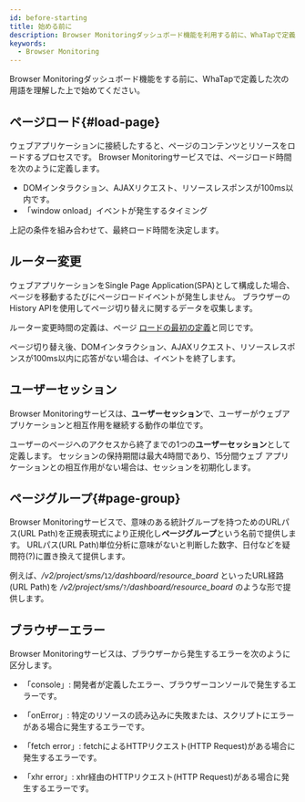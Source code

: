 ```yaml
---
id: before-starting
title: 始める前に
description: Browser Monitoringダッシュボード機能を利用する前に、WhaTapで定義した用語を熟知してから始めてください。
keywords:
  - Browser Monitoring
---
```


Browser Monitoringダッシュボード機能をする前に、WhaTapで定義した次の用語を理解した上で始めてください。

## ページロード{#load-page}

ウェブアプリケーションに接続したすると、ページのコンテンツとリソースをロードするプロセスです。 Browser Monitoringサービスでは、ページロード時間を次のように定義します。

- DOMインタラクション、AJAXリクエスト、リソースレスポンスが100ms以内です。
- 「window onload」イベントが発生するタイミング

上記の条件を組み合わせて、最終ロード時間を決定します。

## ルーター変更

ウェブアプリケーションをSingle Page Application(SPA)として構成した場合、ページを移動するたびにページロードイベントが発生しません。 ブラウザーのHistory APIを使用してページ切り替えに関するデータを収集します。 

ルーター変更時間の定義は、ページ [ロードの最初の定義](#load-page)と同じです。

ページ切り替え後、DOMインタラクション、AJAXリクエスト、リソースレスポンスが100ms以内に応答がない場合は、イベントを終了します。

## ユーザーセッション

Browser Monitoringサービスは、**ユーザーセッション**で、ユーザーがウェブアプリケーションと相互作用を継続する動作の単位です。

ユーザーのページへのアクセスから終了までの1つの**ユーザーセッション**として定義します。 セッションの保持期間は最大4時間であり、15分間ウェブ アプリケーションとの相互作用がない場合は、セッションを初期化します。

## ページグループ{#page-group}

Browser Monitoringサービスで、意味のある統計グループを持つためのURLパス(URL Path)を正規表現式により正規化し**ページグループ**という名前で提供します。 URLパス(URL Path)単位分析に意味がないと判断した数字、日付などを疑問符(?)に置き換えて提供します。

例えば、*/v2/project/sms/*`12`*/dashboard/resource\_board* といったURL経路(URL Path)を */v2/project/sms/*`?`*/dashboard/resource\_board* のような形で提供します。

## ブラウザーエラー

Browser Monitoringサービスは、ブラウザーから発生するエラーを次のように区分します。

- 「console」: 開発者が定義したエラー、ブラウザーコンソールで発生するエラーです。

- 「onError」: 特定のリソースの読み込みに失敗または、スクリプトにエラーがある場合に発生するエラーです。

- 「fetch error」: fetchによるHTTPリクエスト(HTTP Request)がある場合に発生するエラーです。

- 「xhr error」: xhr経由のHTTPリクエスト(HTTP Request)がある場合に発生するエラーです。

